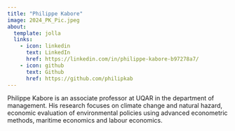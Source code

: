 ```yaml
---
title: "Philippe Kabore"
image: 2024_PK_Pic.jpeg
about:
  template: jolla
  links:
    - icon: linkedin
      text: LinkedIn
      href: https://linkedin.com/in/philippe-kabore-b97278a7/
    - icon: github
      text: Github
      href: https://github.com/philipkab
---
```


Philippe Kabore is an associate professor at UQAR in the department of management. His research focuses on climate change and natural hazard, economic evaluation of environmental policies using advanced econometric methods, maritime economics and labour economics.
